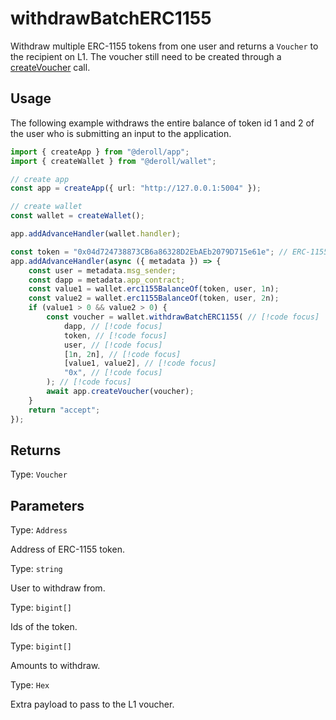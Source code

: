 # withdrawBatchERC1155

Withdraw multiple ERC-1155 tokens from one user and returns a `Voucher` to the recipient on L1.
The voucher still need to be created through a [createVoucher](../app/create-voucher) call.

## Usage

The following example withdraws the entire balance of token id 1 and 2 of the user who is submitting an input to the application.

```ts twoslash
import { createApp } from "@deroll/app";
import { createWallet } from "@deroll/wallet";

// create app
const app = createApp({ url: "http://127.0.0.1:5004" });

// create wallet
const wallet = createWallet();

app.addAdvanceHandler(wallet.handler);

const token = "0x04d724738873CB6a86328D2EbAEb2079D715e61e"; // ERC-1155 address
app.addAdvanceHandler(async ({ metadata }) => {
    const user = metadata.msg_sender;
    const dapp = metadata.app_contract;
    const value1 = wallet.erc1155BalanceOf(token, user, 1n);
    const value2 = wallet.erc1155BalanceOf(token, user, 2n);
    if (value1 > 0 && value2 > 0) {
        const voucher = wallet.withdrawBatchERC1155( // [!code focus]
            dapp, // [!code focus]
            token, // [!code focus]
            user, // [!code focus]
            [1n, 2n], // [!code focus]
            [value1, value2], // [!code focus]
            "0x", // [!code focus]
        ); // [!code focus]
        await app.createVoucher(voucher);
    }
    return "accept";
});
```

## Returns

Type: `Voucher`

## Parameters

Type: `Address`

Address of ERC-1155 token.

Type: `string`

User to withdraw from.

Type: `bigint[]`

Ids of the token.

Type: `bigint[]`

Amounts to withdraw.

Type: `Hex`

Extra payload to pass to the L1 voucher.

